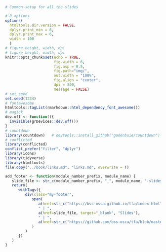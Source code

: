 ```r
# Common setup for all the slides

# R options
options(
  htmltools.dir.version = FALSE,
  dplyr.print_min = 6, 
  dplyr.print_max = 6,
  width = 100
  )
# figure height, width, dpi
# figure height, width, dpi
knitr::opts_chunk$set(echo = TRUE, 
                      fig.width = 6, 
                      fig.asp = 0.5,
                      fig.path="img/",
                      out.width = "100%",
                      fig.align = "center",
                      dpi = 300,
                      message = FALSE)
# set seed
set.seed(1234)
# fontawesome
htmltools::tagList(rmarkdown::html_dependency_font_awesome())
# magick
dev.off <- function(){
  invisible(grDevices::dev.off())
}
# countdown
library(countdown)   # devtools::install_github("gadenbuie/countdown")
# conflicted
library(conflicted)
conflict_prefer("filter", "dplyr")
library(icons)
library(tidyverse)
library(htmltools)
file.copy("../book/links.md", "links.md", overwrite = T)

add_footer <- function(module_number_prefix, module_name) {
   slide_file <- str_c(module_number_prefix, "_", module_name, "-slides.html")
   return(
      withTags({
         div(class="my-footer",
            span(
               a(href=str_c("https://bss-osca.github.io/tfa/index.html"), target="_blank", "Notes"), 
               " | ",
               a(href=slide_file, target="_blank", "Slides"),    
               " | ",
               a(href=str_c("https://github.com/bss-osca/tfa/blob/master/slides/", module_number_prefix, "_", module_name, "-slides.Rmd"), target="_blank", "Source"),  
            )
         )
      })   
   )
}
```
